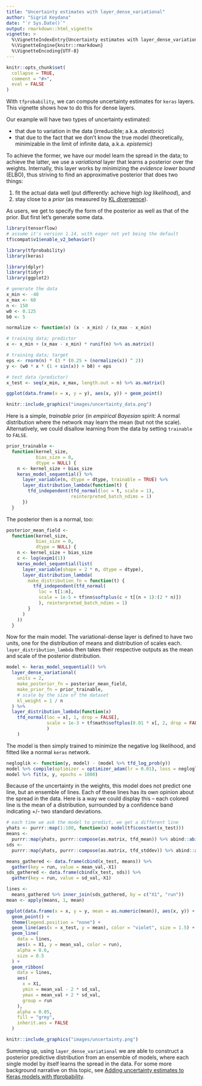 ```yaml
---
title: "Uncertainty estimates with layer_dense_variational"
author: "Sigrid Keydana"
date: "`r Sys.Date()`"
output: rmarkdown::html_vignette
vignette: >
  %\VignetteIndexEntry{Uncertainty estimates with layer_dense_variational}
  %\VignetteEngine{knitr::rmarkdown}
  %\VignetteEncoding{UTF-8}
---
```


```r
knitr::opts_chunk$set(
  collapse = TRUE,
  comment = "#>",
  eval = FALSE
)
```

With `tfprobability`, we can compute uncertainty estimates for `keras` layers. This vignette shows how to do this for dense layers.

Our example will have two types of uncertainty estimated:

- that due to variation in the data (irreducible; a.k.a. _aleatoric_)
- that due to the fact that we don't know the true model (theoretically, minimizable in the limit of infinite data, a.k.a. _epistemic_)

To achieve the former, we have our model learn the spread in the data; to achieve the latter, we use a _variational_ layer that learns a posterior over the weights. Internally, this layer works by minimizing the _evidence lower bound_ (ELBO),  thus striving to find an approximative posterior that does two things:

(1) fit the actual data well (put differently: achieve high _log likelihood_), and
(2) stay close to a _prior_ (as measured by [KL divergence](https://en.wikipedia.org/wiki/Kullback%E2%80%93Leibler_divergence)).

As users, we get to specify the form of the posterior as well as that of the prior. But first let's generate some data.


```r
library(tensorflow)
# assume it's version 1.14, with eager not yet being the default
tf$compat$v1$enable_v2_behavior()

library(tfprobability)
library(keras)

library(dplyr)
library(tidyr)
library(ggplot2)

# generate the data
x_min <- -40
x_max <- 60
n <- 150
w0 <- 0.125
b0 <- 5

normalize <- function(x) (x - x_min) / (x_max - x_min)

# training data; predictor 
x <- x_min + (x_max - x_min) * runif(n) %>% as.matrix()

# training data; target
eps <- rnorm(n) * (3 * (0.25 + (normalize(x)) ^ 2))
y <- (w0 * x * (1 + sin(x)) + b0) + eps

# test data (predictor)
x_test <- seq(x_min, x_max, length.out = n) %>% as.matrix()
```

```r
ggplot(data.frame(x = x, y = y), aes(x, y)) + geom_point()
```


```r
knitr::include_graphics("images/uncertainty_data.png")
```

Here is a simple, _trainable_ prior (in _empirical Bayesian_ spirit: A normal distribution where the network may learn the mean (but not the scale). Alternatively, we could disallow learning from the data by setting `trainable` to `FALSE`.

```r
prior_trainable <-
  function(kernel_size,
           bias_size = 0,
           dtype = NULL) {
    n <- kernel_size + bias_size
    keras_model_sequential() %>%
      layer_variable(n, dtype = dtype, trainable = TRUE) %>%
      layer_distribution_lambda(function(t) {
        tfd_independent(tfd_normal(loc = t, scale = 1),
                        reinterpreted_batch_ndims = 1)
      })
  }

```

The posterior then is a normal, too:

```r
posterior_mean_field <-
  function(kernel_size,
           bias_size = 0,
           dtype = NULL) {
    n <- kernel_size + bias_size
    c <- log(expm1(1))
    keras_model_sequential(list(
      layer_variable(shape = 2 * n, dtype = dtype),
      layer_distribution_lambda(
        make_distribution_fn = function(t) {
          tfd_independent(tfd_normal(
            loc = t[1:n],
            scale = 1e-5 + tf$nn$softplus(c + t[(n + 1):(2 * n)])
            ), reinterpreted_batch_ndims = 1)
        }
      )
    ))
  }
```

Now for the main model. The variational-dense layer is defined to have two units, one for the distribution of means and distribution of scales each. `layer_distribution_lambda` then takes their respective outputs as the mean and scale of the posterior distribution.

```r
model <- keras_model_sequential() %>%
  layer_dense_variational(
    units = 2,
    make_posterior_fn = posterior_mean_field,
    make_prior_fn = prior_trainable,
    # scale by the size of the dataset
    kl_weight = 1 / n
  ) %>%
  layer_distribution_lambda(function(x)
    tfd_normal(loc = x[, 1, drop = FALSE],
               scale = 1e-3 + tf$math$softplus(0.01 * x[, 2, drop = FALSE])
               )
    )

```

The model is then simply trained to minimize the negative log likelihood, and fitted like a normal `keras` network.

```r
negloglik <- function(y, model) - (model %>% tfd_log_prob(y))
model %>% compile(optimizer = optimizer_adam(lr = 0.01), loss = negloglik)
model %>% fit(x, y, epochs = 1000)
```

Because of the uncertainty in the weights, this model does not predict one line, but an ensemble of lines. Each of these lines has its own opinion about the spread in the data. Here is a way we could display this -- each colored line is the mean of a distribution, surrounded by a confidence band indicating +/- two standard deviations.

```r
# each time we ask the model to predict, we get a different line
yhats <- purrr::map(1:100, function(x) model(tf$constant(x_test)))
means <-
  purrr::map(yhats, purrr::compose(as.matrix, tfd_mean)) %>% abind::abind()
sds <-
  purrr::map(yhats, purrr::compose(as.matrix, tfd_stddev)) %>% abind::abind()

means_gathered <- data.frame(cbind(x_test, means)) %>%
  gather(key = run, value = mean_val,-X1)
sds_gathered <- data.frame(cbind(x_test, sds)) %>%
  gather(key = run, value = sd_val,-X1)

lines <-
  means_gathered %>% inner_join(sds_gathered, by = c("X1", "run"))
mean <- apply(means, 1, mean)

ggplot(data.frame(x = x, y = y, mean = as.numeric(mean)), aes(x, y)) +
  geom_point() +
  theme(legend.position = "none") +
  geom_line(aes(x = x_test, y = mean), color = "violet", size = 1.5) +
  geom_line(
    data = lines,
    aes(x = X1, y = mean_val, color = run),
    alpha = 0.6,
    size = 0.5
  ) +
  geom_ribbon(
    data = lines,
    aes(
      x = X1,
      ymin = mean_val - 2 * sd_val,
      ymax = mean_val + 2 * sd_val,
      group = run
    ),
    alpha = 0.05,
    fill = "grey",
    inherit.aes = FALSE
  )
```


```r
knitr::include_graphics("images/uncertainty.png")
```

Summing up, using `layer_dense_variational` we are able to construct a posterior predictive distribution from an ensemble of models, where each single model by itself learns the spread in the data. For some more background narrative on this topic, see [Adding uncertainty estimates to Keras models with tfprobability](https://blogs.rstudio.com/ai/posts/2019-06-05-uncertainty-estimates-tfprobability/).
